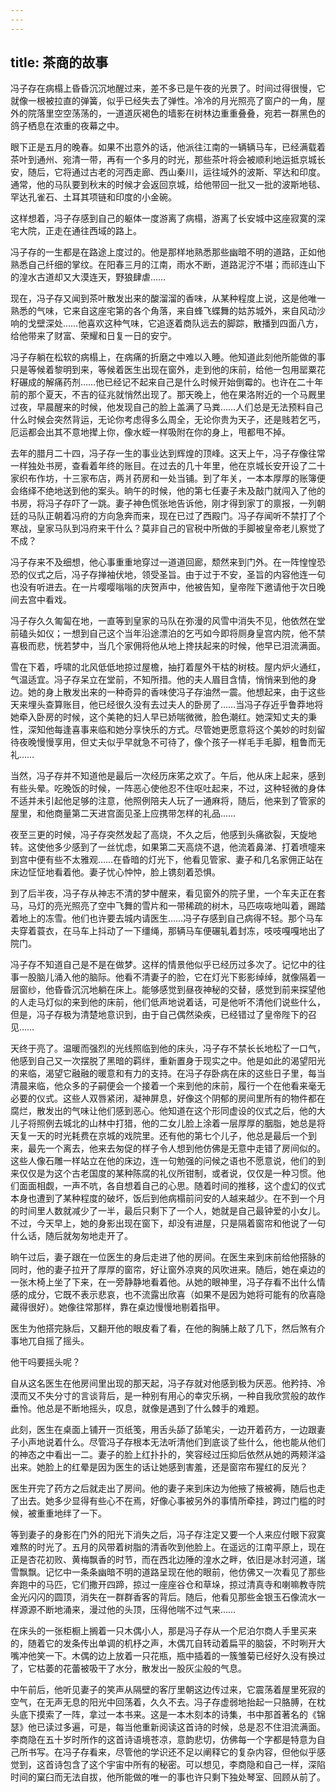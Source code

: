 ```yaml
---
---
---
```

title: 茶商的故事
---




冯子存在病榻上昏昏沉沉地醒过来，差不多已是午夜的光景了。时间过得很慢，它就像一根被拉直的弹簧，似乎已经失去了弹性。冷冷的月光照亮了窗户的一角，屋外的院落里空空荡荡的，一道道灰褐色的墙影在树林边重重叠叠，宛若一群黑色的鸽子栖息在浓重的夜幕之中。

眼下正是五月的晚春。如果不出意外的话，他派往江南的一辆辆马车，已经满载着茶叶到通州、宛清一带，再有一个多月的时光，那些茶叶将会被顺利地运抵京城长安，随后，它将通过古老的河西走廊、西山秦川，运往域外的波斯、罕达和印度。通常，他的马队要到秋末的时候才会返回京城，给他带回一批又一批的波斯地毯、罕达孔雀石、土耳其项链和印度的小金碗。

这样想着，冯子存感到自己的躯体一度游离了病榻，游离了长安城中这座寂寞的深宅大院，正走在通往西域的路上。

冯子存的一生都是在路途上度过的。他是那样地熟悉那些幽暗不明的道路，正如他熟悉自己纤细的掌纹。在阳春三月的江南，雨水不断，道路泥泞不堪；而祁连山下的湟水古道却又大漠连天，野狼肆虐……

现在，冯子存又闻到茶叶散发出来的酸溜溜的香味，从某种程度上说，这是他唯一熟悉的气味，它来自这座宅第的各个角落，来自蜂飞蝶舞的姑苏城外，来自风动沙响的戈壁深处……他喜欢这种气味，它追逐着商队远去的脚踪，散播到四面八方，给他带来了财富、荣耀和日复一日的安宁。

冯子存躺在松软的病榻上，在病痛的折磨之中难以入睡。他知道此刻他所能做的事只是等候着黎明到来，等候着医生出现在窗外，走到他的床前，给他一包用罂粟花籽碾成的解痛药剂……他已经记不起来自己是什么时候开始倒霉的。也许在二十年前的那个夏天，不吉的征兆就悄然出现了。那天晚上，他在果洛附近的一个马厩里过夜，早晨醒来的时候，他发现自己的脸上盖满了马粪……人们总是无法预料自己什么时候会突然背运，无论你考虑得多么周全，无论你贵为天子，还是贱若乞丐，厄运都会出其不意地撵上你，像水蛭一样吸附在你的身上，甩都甩不掉。

去年的腊月二十四，冯子存一生的事业达到辉煌的顶峰。这天上午，冯子存像往常一样独处书房，查看着年终的账目。在过去的几十年里，他在京城长安开设了二十家织布作坊，十三家布店，两爿药房和一处当铺。到了年关，一本本厚厚的账簿便会络绎不绝地送到他的案头。晌午的时候，他的第七任妻子未及敲门就闯入了他的书房，将冯子存吓了一跳。妻子神色慌张地告诉他，刚才得到家丁的禀报，一列朝廷的马队正朝着冯府的方向急奔而来，现在已过了西殿门。冯子存闻听不禁打了个寒战，皇家马队到冯府来干什么？莫非自己的官税中所做的手脚被皇帝老儿察觉了不成？

冯子存来不及细想，他心事重重地穿过一道道回廊，颓然来到门外。在一阵惶惶恐恐的仪式之后，冯子存掸袖伏地，领受圣旨。由于过于不安，圣旨的内容他连一句也没有听进去。在一片嘤嘤嗡嗡的庆贺声中，他被告知，皇帝陛下邀请他于次日晚间去宫中看戏。

冯子存久久匍匐在地，一直等到皇家的马队在弥漫的风雪中消失不见，他依然在堂前磕头如仪；一想到自己这个当年沿途漂泊的乞丐如今即将厕身皇宫内院，他不禁喜极而悲，恍若梦中，当几个家佣将他从地上搀扶起来的时候，他早已泪流满面。

雪在下着，呼啸的北风低低地掠过屋檐，抽打着屋外干枯的树枝。屋内炉火通红，气温适宜。冯子存呆立在堂前，不知所措。他的夫人眉目含情，悄悄来到他的身边。她的身上散发出来的一种奇异的香味使冯子存油然一震。他想起来，由于这些天来埋头查算账目，他已经很久没有去过夫人的卧房了……当冯子存近乎鲁莽地将她牵入卧房的时候，这个美艳的妇人早已娇喘微微，脸色潮红。她深知丈夫的秉性，深知他每逢喜事来临和她分享快乐的方式。尽管她更愿意将这个美妙的时刻留待夜晚慢慢享用，但丈夫似乎早就急不可待了，像个孩子一样毛手毛脚，粗鲁而无礼……

当然，冯子存并不知道他是最后一次经历床笫之欢了。午后，他从床上起来，感到有些头晕。吃晚饭的时候，一阵恶心使他忍不住呕吐起来，不过，这种轻微的身体不适并未引起他足够的注意，他照例陪夫人玩了一通麻将，随后，他来到了管家的屋里，和他商量第二天进宫面见圣上应携带怎样的礼品……

夜至三更的时候，冯子存突然发起了高烧，不久之后，他感到头痛欲裂，天旋地转。这使他多少感到了一丝忧虑，如果第二天高烧不退，他流着鼻涕、打着喷嚏来到宫中便有些不太雅观……在昏暗的灯光下，他看见管家、妻子和几名家佣正站在床边怔怔地看着他。妻子忧心忡忡，脸上镌刻着恐惧。

到了后半夜，冯子存从神志不清的梦中醒来，看见窗外的院子里，一个车夫正在套马，马灯的亮光照亮了空中飞舞的雪片和一带稀疏的树木，马匹咴咴地叫着，踢踏着地上的冻雪。他们也许要去城内请医生……冯子存感到自己病得不轻。那个马车夫穿着蓑衣，在马车上抖动了一下缰绳，那辆马车便碾轧着封冻，吱吱嘎嘎地出了院门。

冯子存不知道自己是不是在做梦。这样的情景他似乎已经历过多次了。记忆中的往事一股脑儿涌入他的脑际。他看不清妻子的脸，它在灯光下影影绰绰，就像隔着一层窗纱，他昏昏沉沉地躺在床上。能够感觉到昼夜神秘的交替，感觉到前来探望他的人走马灯似的来到他的床前，他们低声地说着话，可是他听不清他们说些什么，但是，冯子存极为清楚地意识到，由于自己偶然染疾，已经错过了皇帝陛下的召见……

天终于亮了。温暖而强烈的光线照临到他的床头，冯子存不禁长长地松了一口气，他感到自己又一次摆脱了黑暗的羁绊，重新置身于现实之中。他是如此的渴望阳光的来临，渴望它融融的暖意和有力的支持。在冯子存卧病在床的这些日子里，每当清晨来临，他众多的子嗣便会一个接着一个来到他的床前，履行一个在他看来毫无必要的仪式。这些人双唇紧闭，凝神屏息，好像这个阴郁的房间里所有的物件都在腐烂，散发出的气味让他们感到恶心。他知道在这个形同虚设的仪式之后，他的大儿子将照例去城北的山林中打猎，他的二女儿脸上涂着一层厚厚的胭脂，她总是将天复一天的时光耗费在京城的戏院里。还有他的第七个儿子，他总是最后一个到来，最先一个离去，他来去匆促的样子令人想到他仿佛是无意中走错了房间似的。这些人像石雕一样站立在他的床边，连一句勉强的问候之语也不愿意说，他们的到来仅仅是为这个古老国度的某种陈腐的礼仪所钳制，或者说，仅仅是一种习惯。他们面面相觑，一声不吭，各自想着自己的心思。随着时间的推移，这个虚幻的仪式本身也遭到了某种程度的破坏，饭后到他病榻前问安的人越来越少。在不到一个月的时间里人数就减少了一半，最后只剩下了一个人，她就是自己最钟爱的小女儿。不过，今天早上，她的身影出现在窗下，却没有进屋，只是隔着窗帘和他说了一句什么话，随后就匆匆地走开了。

晌午过后，妻子跟在一位医生的身后走进了他的房间。在医生来到床前给他搭脉的同时，他的妻子拉开了厚厚的窗帘，好让窗外凉爽的风吹进来。随后，她在桌边的一张木椅上坐了下来，在一旁静静地看着他。从她的眼神里，冯子存看不出什么情感的成分，它既不表示悲哀，也不流露出欣喜（如果不是因为她将可能有的欣喜隐藏得很好）。她像往常那样，靠在桌边慢慢地剔着指甲。

医生为他搭完脉后，又翻开他的眼皮看了看，在他的胸脯上敲了几下，然后煞有介事地兀自摇了摇头。

他干吗要摇头呢？

自从这名医生在他房间里出现的那天起，冯子存就对他感到极为厌恶。他矜持、冷漠而又不失分寸的言谈背后，是一种别有用心的幸灾乐祸，一种自我欣赏般的故作垂怜。他总是不断地摇头，叹息，就像是遇到了什么棘手的难题。

此刻，医生在桌面上铺开一页纸笺，用舌头舔了舔笔尖，一边开着药方，一边跟妻子小声地说着什么。尽管冯子存根本无法听清他们到底谈了些什么，他也能从他们的神态之中看出一二。妻子的脸上红扑扑的，笑容经过压抑后依然从她的两颊洋溢出来。她脸上的红晕是因为医生的话让她感到害羞，还是窗帘布猩红的反光？

医生开完了药方之后就走出了房间。他的妻子来到床边为他掖了掖被褥，随后也走了出去。她多少显得有些心不在焉，好像心事被另外的事情所牵挂，跨过门槛的时候，被重重地绊了一下。

等到妻子的身影在门外的阳光下消失之后，冯子存注定又要一个人来应付眼下寂寞难熬的时光了。五月的风带着树脂的清香吹到他脸上。在遥远的江南平原上，现在正是杏花初败、黄梅飘香的时节，而在西北边陲的湟水之畔，依旧是冰封河道，瑞雪飘飘。记忆中一条条幽暗不明的道路呈现在他的眼前，他仿佛又一次看见了那些奔跑中的马匹，它们撒开四蹄，掠过一座座谷仓和草垛，掠过清真寺和喇嘛教寺院金光闪闪的圆顶，消失在一群群香客的背后。随后，他看见那些金银玉石像流水一样源源不断地涌来，漫过他的头顶，压得他喘不过气来……

在床头的一张柜橱上搁着一只木偶小人，那是冯子存从一个尼泊尔商人手里买来的，随着它的发条传出单调的机杼之声，木偶兀自转动着扁平的脑袋，不时咧开大嘴冲他笑一下。木偶的边上放着一只花瓶，瓶中插着的一簇雏菊已经好久没有换过了，它枯萎的花蕾被吸干了水分，散发出一股灰尘般的气息。

中午前后，他听见妻子的笑声从隔壁的客厅里朝这边传过来，它震荡着屋里死寂的空气，在无声无息的阳光中回荡着，久久不去。冯子存虚弱地抬起一只胳膊，在枕头底下摸索了一阵，拿过一本书来。这是一本木刻本的诗集，书中那首著名的《锦瑟》他已读过多遍，可是，每当他重新阅读这首诗的时候，总是忍不住泪流满面。李商隐在五十岁时所作的这首诗语境苍凉，意韵悲切，仿佛每一个字都是特意为自己所书写。在冯子存看来，尽管他的学识还不足以阐释它的复杂内容，但他似乎感觉到，这首诗包含了这个宇宙中所有的秘密。可以想见，李商隐和自己一样，深陷时间的窠臼而无法自拔，他所能做的唯一的事也许只剩下独处琴室、回顾从前了。